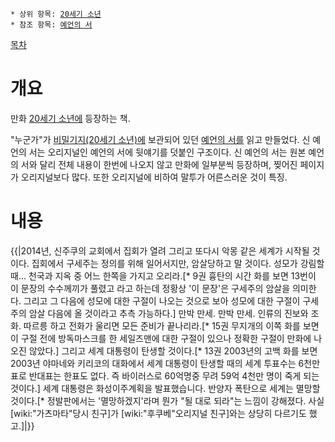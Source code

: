  * 상위 항목: [[20세기 소년]]
 * 참조 항목: [[예언의 서(20세기 소년)|예언의 서]]

[[목차]]

= 개요 =

만화 [[20세기 소년]]에 등장하는 책.

"누군가"가 [[비밀기지(20세기 소년)]]에 보관되어 있던 [[예언의 서(20세기 소년)|예언의 서]]를 읽고 만들었다.
신 예언의 서는 오리지널인 예언의 서에 뒷얘기를 덧붙인 구조이다.
신 예언의 서는 원본 예언의 서와 달리 전체 내용이 한번에 나오지 않고 만화에 일부분씩 등장하며, 찢어진 페이지가 오리지널보다 많다. 또한 오리지널에 비하여 말투가 어른스러운 것이 특징.

= 내용 =

{{|2014년, 신주쿠의 교회에서 집회가 열려
그리고 또다시 악몽 같은 세계가 시작될 것이다.
집회에서 구세주는 정의를 위해 일어서지만, 암살당하고 말 것이다.
성모가 강림할 때...
천국과 지옥 중 어느 한쪽을 가지고 오리라.[* 9권 흉탄의 시간 화를 보면 13번이 이 문장의 수수께끼가 풀렸고 라고 하는데 정황상 '이 문장'은 구세주의 암살을 의미한다. 그리고 그 다음에 성모에 대한 구절이 나오는 것으로 보아 성모에 대한 구절이 구세주의 암살 다음에 올 것이라고 추측 가능하다.]
만박 만세. 만박 만세.
인류의 진보와 조화.
따르릉 하고 전화가 울리면 모든 준비가 끝나리라.[* 15권 무지개의 이쪽 화를 보면 이 구절 전에 방독마스크를 한 세일즈맨에 대한 구절이 있으나 정확한 구절이 만화에 나오진 않았다.]
그리고 세계 대통령이 탄생할 것이다.[* 13권 2003년의 고백 화를 보면 2003년 야마네와 키리코의 대화에서 세계 대통령이 탄생할 때의 세계 투표수는 6천만 표로 반대표는 한표도 없다. 즉 바이러스로 60억명중 무려 59억 4천만 명이 죽게 되는 것이다.]
세계 대통령은 화성이주계획을 발표했습니다.
반양자 폭탄으로 세계는 멸망할 것이다.[* 정발판에서는 '멸망하겠지'라며 뭔가 "될 대로 되라"는 느낌이 강해졌다. 사실 [wiki:"가츠마타"당시 친구]가 [wiki:"후쿠베"오리지널 친구]와는 상당히 다르기도 했고.]|}}
